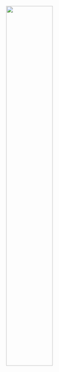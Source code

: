 <!-- ---
title: "My Blog"
listing:
  contents: posts
  sort: "date desc"
  type: default
  categories: true
--- -->

![](quarto_builder/imgs/under_construction_PNG46.png){width=50%}